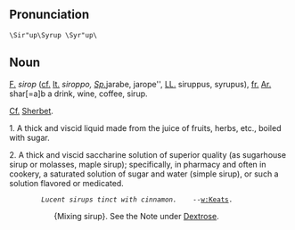 ==Pronunciation==
 \Sir"up\Syrup \Syr"up\

==Noun==
[[F.]]  ''sirop'' ([[cf.]] [[It.]] '' siroppo, [[Sp.]]
''jarabe, jarope'', [[LL.]] siruppus, syrupus), [[fr.]] [[Ar.]] shar[=a]b a drink, wine, coffee, sirup.

[[Cf.]] [[Sherbet]].

1. A thick and viscid liquid made from the juice of fruits, herbs, etc., boiled with sugar.

2. A thick and viscid saccharine solution of superior quality (as sugarhouse sirup or molasses, maple sirup); specifically, in pharmacy and often in cookery, a saturated solution of sugar and water (simple sirup), or such a solution flavored or medicated.

         ''Lucent sirups tinct with cinnamon.''    --[[w:Keats]].

::{Mixing sirup}. See the Note under [[Dextrose]].
